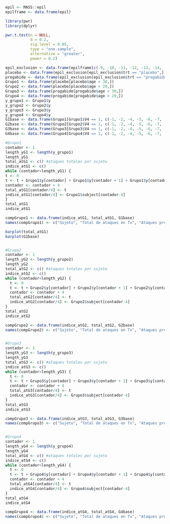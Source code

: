 ```r
epil <- MASS::epil
epilframe <- data.frame(epil)

library(pwr)
library(dplyr)

pwr.t.test(n = NULL,
           d = 0.2,
           sig.level = 0.05,
           type = "one.sample",
           alternative = "greater",
           power = 0.2)

epil_exclusion <- data.frame(epilframe[c(-9, -10, -11, -12, -13, -14, -15, -16, -85, -86, -87, -88, -101, -102, -103, -104, -157, -158, -159, -160, -181, -182, -183, -184),])
placebo <- data.frame(epil_exclusion[epil_exclusion$trt == "placebo",])
progabide <- data.frame(epil_exclusion[epil_exclusion$trt == "progabide",])
Grupo1 <- data.frame(placebo[placebo$age < 30,])
Grupo2 <- data.frame(placebo[placebo$age > 29,])
Grupo3 <- data.frame(progabide[progabide$age < 30,])
Grupo4 <- data.frame(progabide[progabide$age > 29,])
y_grupo1 <- Grupo1$y
y_grupo2 <- Grupo2$y
y_grupo3 <- Grupo3$y
y_grupo4 <- Grupo4$y
G1base <- data.frame(Grupo1[Grupo1$V4 == 1, c(-1, -2, -4, -5, -6, -7, -8, -9)])
G2base <- data.frame(Grupo2[Grupo2$V4 == 1, c(-1, -2, -4, -5, -6, -7, -8, -9)])
G3base <- data.frame(Grupo3[Grupo3$V4 == 1, c(-1, -2, -4, -5, -6, -7, -8, -9)])
G4base <- data.frame(Grupo4[Grupo4$V4 == 1, c(-1, -2, -4, -5, -6, -7, -8, -9)])

#Grupo1
contador <- 1
length_yG1 <- length(y_grupo1)
length_yG1
total_atG1 <- c() #ataques totales por sujeto
indice_atG1 <- c()
while (contador<length_yG1) {
t <- 0
t <- t + Grupo1$y[contador] + Grupo1$y[contador + 1] + Grupo1$y[contador + 2] + Grupo1$y[contador + 3]
contador <- contador + 4   
total_atG1[contador/4] <- t
indice_atG1[contador/4] <- Grupo1$subject[contador-4]
}
total_atG1
indice_atG1

compGrupo1 <- data.frame(indice_atG1, total_atG1, G1base)
names(compGrupo1) <- c("Sujeto", "Total de ataques en Tx", "Ataques previos")

barplot(total_atG1)
barplot(G1base)


#Grupo2
contador <- 1
length_yG2 <- length(y_grupo2)
length_yG2
total_atG2 <- c() #ataques totales por sujeto
indice_atG2 <- c()
while (contador<length_yG2) {
  t <- 0
  t <- t + Grupo2$y[contador] + Grupo2$y[contador + 1] + Grupo2$y[contador + 2] + Grupo2$y[contador + 3]
  contador <- contador + 4   
  total_atG2[contador/4] <- t
  indice_atG2[contador/4] <- Grupo2$subject[contador-4]
}
total_atG2
indice_atG2

compGrupo2 <- data.frame(indice_atG2, total_atG2, G2base)
names(compGrupo2) <- c("Sujeto", "Total de ataques en Tx", "Ataques previos")


#Grupo3
contador <- 1
length_yG3 <- length(y_grupo3)
length_yG3
total_atG3 <- c() #ataques totales por sujeto
indice_atG3 <- c()
while (contador<length_yG3) {
  t <- 0
  t <- t + Grupo3$y[contador] + Grupo3$y[contador + 1] + Grupo3$y[contador + 2] + Grupo3$y[contador + 3]
  contador <- contador + 4   
  total_atG3[contador/4] <- t
  indice_atG3[contador/4] <- Grupo3$subject[contador-4]
}
total_atG3
indice_atG3

compGrupo3 <- data.frame(indice_atG3, total_atG3, G3base)
names(compGrupo3) <- c("Sujeto", "Total de ataques en Tx", "Ataques previos")


#Grupo4
contador <- 1
length_yG4 <- length(y_grupo4)
length_yG4
total_atG4 <- c() #ataques totales por sujeto
indice_atG4 <- c()
while (contador<length_yG4) {
  t <- 0
  t <- t + Grupo4$y[contador] + Grupo4$y[contador + 1] + Grupo4$y[contador + 2] + Grupo4$y[contador + 3]
  contador <- contador + 4   
  total_atG4[contador/4] <- t
  indice_atG4[contador/4] <- Grupo4$subject[contador-4]
}
total_atG4
indice_atG4

compGrupo4 <- data.frame(indice_atG4, total_atG4, G4base)
names(compGrupo4) <- c("Sujeto", "Total de ataques en Tx", "Ataques previos")



```

